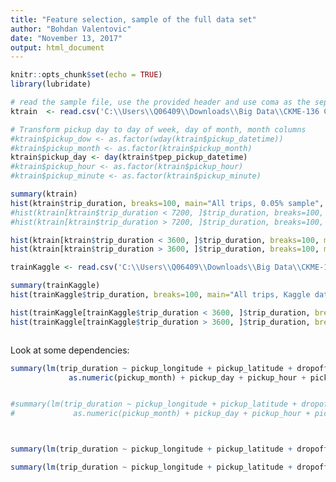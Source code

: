 ```yaml
---
title: "Feature selection, sample of the full data set"
author: "Bohdan Valentovic"
date: "November 13, 2017"
output: html_document
---
```


```r
knitr::opts_chunk$set(echo = TRUE)
library(lubridate)
```


```r
# read the sample file, use the provided header and use coma as the separating character
ktrain  <- read.csv('C:\\Users\\Q06409\\Downloads\\Big Data\\CKME-136 Capstone project\\My project\\NYCT data\\fullTest.csv\\fullTest.csv', header = T, sep = ',')

# Transform pickup day to day of week, day of month, month columns
#ktrain$pickup_dow <- as.factor(wday(ktrain$pickup_datetime))
#ktrain$pickup_month <- as.factor(ktrain$pickup_month)
ktrain$pickup_day <- day(ktrain$tpep_pickup_datetime)
#ktrain$pickup_hour <- as.factor(ktrain$pickup_hour)
#ktrain$pickup_minute <- as.factor(ktrain$pickup_minute)

summary(ktrain)
hist(ktrain$trip_duration, breaks=100, main="All trips, 0.05% sample", xlab="Trip duration (seconds)")
#hist(ktrain[ktrain$trip_duration < 7200, ]$trip_duration, breaks=100, main="Trips shorter than 2 hours", xlab="Trip duration (seconds)")
#hist(ktrain[ktrain$trip_duration > 7200, ]$trip_duration, breaks=100, main="Trips longer than 2 hours", xlab="Trip duration (seconds)")

hist(ktrain[ktrain$trip_duration < 3600, ]$trip_duration, breaks=100, main="Trips shorter than 1 hour (0.05% sample)", xlab="Trip duration (seconds)")
hist(ktrain[ktrain$trip_duration > 3600, ]$trip_duration, breaks=100, main="Trips longer than 1 hour (0.05% sample)", xlab="Trip duration (seconds)")

trainKaggle <- read.csv('C:\\Users\\Q06409\\Downloads\\Big Data\\CKME-136 Capstone project\\My project\\NYC Taxi Kaggle\\train.csv', header = T, sep = ',')

summary(trainKaggle)
hist(trainKaggle$trip_duration, breaks=100, main="All trips, Kaggle data set", xlab="Trip duration (seconds)")

hist(trainKaggle[trainKaggle$trip_duration < 3600, ]$trip_duration, breaks=100, main="Trips shorter than 1 hour (Kaggle sample)", xlab="Trip duration (seconds)")
hist(trainKaggle[trainKaggle$trip_duration > 3600, ]$trip_duration, breaks=100, main="Trips longer than 1 hour (Kaggle sample)", xlab="Trip duration (seconds)")



```

Look at some dependencies:
```r
summary(lm(trip_duration ~ pickup_longitude + pickup_latitude + dropoff_longitude + dropoff_latitude + 
             as.numeric(pickup_month) + pickup_day + pickup_hour + pickup_minute + as.numeric(pickup_dow) + passenger_count, ktrain))


#summary(lm(trip_duration ~ pickup_longitude + pickup_latitude + dropoff_longitude + dropoff_latitude + 
#             as.numeric(pickup_month) + pickup_day + pickup_hour + pickup_minute + pickup_dow, ktrain))



summary(lm(trip_duration ~ pickup_longitude + pickup_latitude + dropoff_longitude +dropoff_latitude + pickup_month + pickup_day + pickup_hour + passenger_count, ktrain))

summary(lm(trip_duration ~ pickup_longitude + pickup_latitude + dropoff_longitude +dropoff_latitude + pickup_month + pickup_hour  + passenger_count, ktrain))

```
